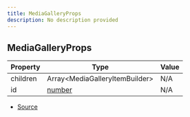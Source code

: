 ```yaml
---
title: MediaGalleryProps
description: No description provided
---
```


## MediaGalleryProps

| Property | Type | Value |
| ----------- | ----------- | ----------- |
| children | Array\<MediaGalleryItemBuilder> | N/A |
| id | [number](https://developer.mozilla.org/en-US/docs/Web/JavaScript/Reference/Global_Objects/Number) | N/A |


- [Source](https://github.com/underctrl-io/commandkit/blob/e7997746676c2b18be64230c918cb998973d18b5/packages/commandkit/src/components/v2/media-gallery.ts#L4)